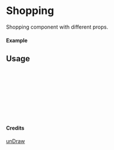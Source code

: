 
<Meta of={Shopping} title="unDraw/Shopping" />

# Shopping

Shopping component with different props.

#### Example

<Canvas of={Shopping.Primary} />

## Usage

```ts
import { Shopping } from "yadl-ui";

const Example = () => {
  return (
      <Shopping />
  );
};

export default Example;
```

#### Credits
[unDraw](https://undraw.co/illustrations)
